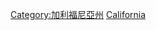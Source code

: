 {{Commonscat|Transport in California}}

[[Category:加利福尼亞州|Category:加利福尼亞州]]
[[Category:美國各州交通|California]]